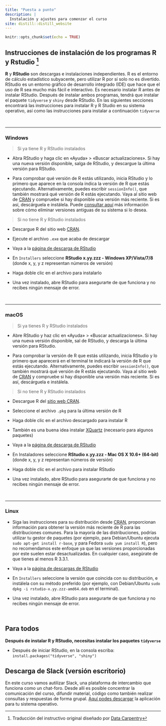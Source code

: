 ```yaml
---
title: "Puesta a punto"
description: |
  Instalación y ajustes para comenzar el curso
site: distill::distill_website
---
```


```r
knitr::opts_chunk$set(echo = TRUE)
```

## Instrucciones de instalación de los programas R y Rstudio ^[Traducción del instructivo original diseñado por [Data Carpentry](https://datacarpentry.org/R-genomics/index.html)]


**R** y **RStudio** son descargas e instalaciones independientes. R es el entorno de cálculo estadístico subyacente, pero utilizar R por sí solo no es divertido. RStudio es un entorno gráfico de desarrollo integrado (IDE) que hace que el uso de R sea mucho más fácil e interactivo. Es necesario instalar R antes de instalar RStudio. Después de instalar ambos programas, tendrá que instalar el paquete `tidyverse` y `shiny`  desde RStudio. En las siguientes secciones encontrará las instrucciones para instalar R y R Studio en su sistema operativo, así como las instrucciones para instalar a continuación `tidyverse`

<br>

*** 

### Windows

> Si ya tiene R y RStudio instalados

- Abra RStudio y haga clic en «Ayuda» > «Buscar actualizaciones». Si hay una nueva versión disponible, salga de RStudio, y descargue la última versión para RStudio.

- Para comprobar qué versión de R estás utilizando, inicia RStudio y lo primero que aparece en la consola indica la versión de R que estás ejecutando. Alternativamente, puedes escribir `sessionInfo()`, que también mostrará qué versión de R estás ejecutando. Vaya al sitio web de [CRAN](https://cran.r-project.org/bin/windows/base/) y compruebe si hay disponible una versión más reciente. Si es así, descárguela e instálela. Puede [consultar aquí](https://cran.r-project.org/bin/windows/base/rw-FAQ.html#How-do-I-UNinstall-R_003f) más información sobre cómo eliminar versiones antiguas de su sistema si lo desea.


> Si no tiene R y RStudio instalados

- Descargue R del sitio web [CRAN](cran.r-project.org/bin/windows/base/release.htm).

- Ejecute el archivo `.exe` que acaba de descargar

- Vaya a la [página de descarga de RStudio](https://www.rstudio.com/products/rstudio/download/#download)

- En `Installers` seleccione **RStudio x.yy.zzz - Windows XP/Vista/7/8** (donde x, y, y z representan números de versión)

- Haga doble clic en el archivo para instalarlo

- Una vez instalado, abre RStudio para asegurarte de que funciona y no recibes ningún mensaje de error.

<br>

*** 

### macOS

> Si ya tienes R y RStudio instalados

- Abre RStudio y haz clic en «Ayuda» > «Buscar actualizaciones». Si hay una nueva versión disponible, sal de RStudio, y descarga la última versión para RStudio.

- Para comprobar la versión de R que estás utilizando, inicia RStudio y lo primero que aparecerá en el terminal te indicará la versión de R que estás ejecutando. Alternativamente, puedes escribir `sessionInfo()`, que también mostrará qué versión de R estás ejecutando. Vaya al sitio web de [CRAN](https://cran.r-project.org/bin/macosx/) y compruebe si hay disponible una versión más reciente. Si es así, descárguela e instálela.


> Si no tiene R y RStudio instalados

- Descargue R del [sitio web CRAN](http://cran.r-project.org/bin/macosx).

- Seleccione el archivo `.pkg` para la última versión de R

- Haga doble clic en el archivo descargado para instalar R

- También es una buena idea instalar [XQuartz](https://www.xquartz.org/) (necesario para algunos paquetes)

- Vaya a la [página de descarga de RStudio](https://www.rstudio.com/products/rstudio/download/#download)

- En Instaladores seleccione **RStudio x.yy.zzz - Mac OS X 10.6+ (64-bit)** (donde x, y, y z representan números de versión)

- Haga doble clic en el archivo para instalar RStudio

- Una vez instalado, abre RStudio para asegurarte de que funciona y no recibes ningún mensaje de error.

<br>

*** 

### Linux

- Siga las instrucciones para su distribución desde [CRAN](https://cloud.r-project.org/bin/linux), proporcionan información para obtener la versión más reciente de R para las distribuciones comunes. Para la mayoría de las distribuciones, podrías utilizar tu gestor de paquetes (por ejemplo, para Debian/Ubuntu ejecuta `sudo apt-get install r-base`, y para Fedora `sudo yum install R`), pero no recomendamos este enfoque ya que las versiones proporcionadas por este suelen estar desactualizadas. En cualquier caso, asegúrate de que tienes al menos R 3.3.1.

- Vaya a la [página de descargas de RStudio](https://www.rstudio.com/products/rstudio/download/#download)

- En `Installers` seleccione la versión que coincida con su distribución, e instálela con su método preferido (por ejemplo, con Debian/Ubuntu `sudo dpkg -i rstudio-x.yy.zzz-amd64.deb` en el terminal).

- Una vez instalado, abre RStudio para asegurarte de que funciona y no recibes ningún mensaje de error.

<br>

## Para todos

**Después de instalar R y RStudio, necesitas instalar los paquetes `tidyverse`**

- Después de iniciar RStudio, en la consola escriba: `install.packages("tidyverse", "shiny")`


## Descarga de Slack (versión escritorio)

En este curso vamos autilizar Slack, una plataforma de intercambio que funciona como un chat-foro. Desde allí es posible concentrar la comunicación del curso, difundir material, código como también realizar consultas y respuestas de forma grupal. [Aquí podes descargar](https://slack.com/intl/es-mx/downloads/l) la aplicación para tu sistema operativo.